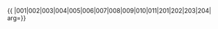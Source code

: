 {{ {{{1|PRC admin/showlist}}}
|001|002|003|004|005|006|007|008|009|010|011|201|202|203|204|
arg={{{arg|}}}}}